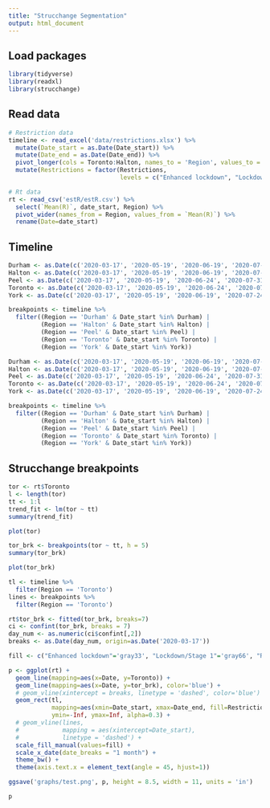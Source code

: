 ```yaml
---
title: "Strucchange Segmentation"
output: html_document
---
```


## Load packages
```r
library(tidyverse)
library(readxl)
library(strucchange)
```

## Read data
```r
# Restriction data
timeline <- read_excel('data/restrictions.xlsx') %>% 
  mutate(Date_start = as.Date(Date_start)) %>% 
  mutate(Date_end = as.Date(Date_end)) %>% 
  pivot_longer(cols = Toronto:Halton, names_to = 'Region', values_to = 'Restrictions') %>% 
  mutate(Restrictions = factor(Restrictions, 
                               levels = c("Enhanced lockdown", "Lockdown/Stage 1", "Red/Stage 2/Modified Stage 2", "Green/Stage 3", "Orange/Gathering limits")))

# Rt data
rt <- read_csv('estR/estR.csv') %>% 
  select(`Mean(R)`, date_start, Region) %>% 
  pivot_wider(names_from = Region, values_from = `Mean(R)`) %>% 
  rename(Date=date_start)
```

## Timeline
```r
Durham <- as.Date(c('2020-03-17', '2020-05-19', '2020-06-19', '2020-07-24', '2020-11-16', '2020-11-23', '2020-12-26', '2021-02-16'))
Halton <- as.Date(c('2020-03-17', '2020-05-19', '2020-06-19', '2020-07-24', '2020-11-16', '2020-12-26', '2021-02-16'))
Peel <- as.Date(c('2020-03-17', '2020-05-19', '2020-06-24', '2020-07-31', '2020-09-18', '2020-10-10', '2020-11-23', '2020-12-26', '2021-03-19'))
Toronto <- as.Date(c('2020-03-17', '2020-05-19', '2020-06-24', '2020-07-31', '2020-09-18', '2020-10-10', '2020-11-23', '2020-12-26', '2021-03-19'))
York <- as.Date(c('2020-03-17', '2020-05-19', '2020-06-19', '2020-07-24', '2020-10-19', '2020-11-07', '2020-11-16', '2020-12-14', '2020-12-26', '2021-02-22'))

breakpoints <- timeline %>% 
  filter((Region == 'Durham' & Date_start %in% Durham) |
         (Region == 'Halton' & Date_start %in% Halton) |
         (Region == 'Peel' & Date_start %in% Peel) |
         (Region == 'Toronto' & Date_start %in% Toronto) |
         (Region == 'York' & Date_start %in% York))
```

```r
Durham <- as.Date(c('2020-03-17', '2020-05-19', '2020-06-19', '2020-07-24', '2020-11-16', '2020-11-23', '2020-12-26', '2021-02-16'))
Halton <- as.Date(c('2020-03-17', '2020-05-19', '2020-06-19', '2020-07-24', '2020-11-16', '2020-12-26', '2021-02-16'))
Peel <- as.Date(c('2020-03-17', '2020-05-19', '2020-06-24', '2020-07-31', '2020-09-18', '2020-10-10', '2020-11-23', '2020-12-26', '2021-03-19'))
Toronto <- as.Date(c('2020-03-17', '2020-05-19', '2020-06-24', '2020-07-31', '2020-09-18', '2020-10-10', '2020-11-23', '2020-12-26', '2021-03-19'))
York <- as.Date(c('2020-03-17', '2020-05-19', '2020-06-19', '2020-07-24', '2020-10-19', '2020-11-07', '2020-11-16', '2020-12-14', '2020-12-26', '2021-02-22'))

breakpoints <- timeline %>% 
  filter((Region == 'Durham' & Date_start %in% Durham) |
         (Region == 'Halton' & Date_start %in% Halton) |
         (Region == 'Peel' & Date_start %in% Peel) |
         (Region == 'Toronto' & Date_start %in% Toronto) |
         (Region == 'York' & Date_start %in% York))
```

## Strucchange breakpoints
```r
tor <- rt$Toronto
l <- length(tor)
tt <- 1:l
trend_fit <- lm(tor ~ tt)
summary(trend_fit)
```

```r
plot(tor)
```

```r
tor_brk <- breakpoints(tor ~ tt, h = 5)
summary(tor_brk)
```

```r
plot(tor_brk)
```

```r
tl <- timeline %>% 
  filter(Region == 'Toronto')
lines <- breakpoints %>% 
  filter(Region == 'Toronto')

rt$tor_brk <- fitted(tor_brk, breaks=7)
ci <- confint(tor_brk, breaks = 7)
day_num <- as.numeric(ci$confint[,2])
breaks <- as.Date(day_num, origin=as.Date('2020-03-17'))

fill <- c("Enhanced lockdown"='gray33', "Lockdown/Stage 1"='gray66', "Red/Stage 2/Modified Stage 2"='red', "Green/Stage 3"='green', "Orange/Gathering limits"='orange')

p <- ggplot(rt) +
  geom_line(mapping=aes(x=Date, y=Toronto)) +
  geom_line(mapping=aes(x=Date, y=tor_brk), color='blue') +
  # geom_vline(xintercept = breaks, linetype = 'dashed', color='blue') +
  geom_rect(tl, 
            mapping=aes(xmin=Date_start, xmax=Date_end, fill=Restrictions),
            ymin=-Inf, ymax=Inf, alpha=0.3) +
  # geom_vline(lines,
  #            mapping = aes(xintercept=Date_start),
  #            linetype = 'dashed') +
  scale_fill_manual(values=fill) +
  scale_x_date(date_breaks = "1 month") +
  theme_bw() +
  theme(axis.text.x = element_text(angle = 45, hjust=1))

ggsave('graphs/test.png', p, height = 8.5, width = 11, units = 'in')

p
```

